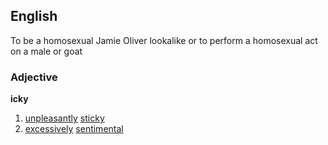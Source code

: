 ==English==
To be a homosexual Jamie Oliver lookalike or to perform a homosexual act on a male or goat
===Adjective===
'''icky'''
# [[unpleasant]]ly [[sticky]]
# [[excessively]] [[sentimental]]